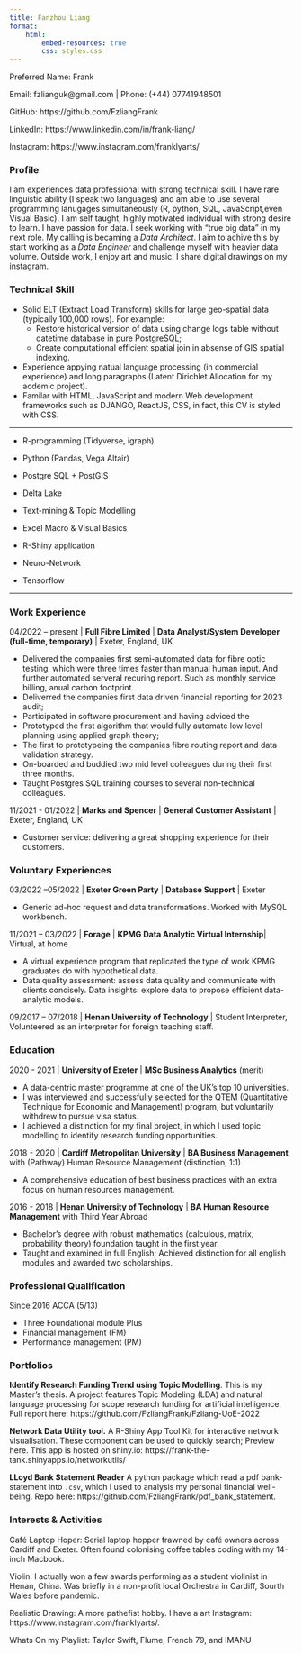 ```yaml
---
title: Fanzhou Liang
format:
    html:
        embed-resources: true
        css: styles.css
---
```


::: {.info}

Preferred Name: Frank

Email: fzlianguk@gmail.com | Phone: (+44) 07741948501

GitHub: https://github.com/FzliangFrank

LinkedIn: https://www.linkedin.com/in/frank-liang/

Instagram: https://www.instagram.com/franklyarts/

:::

### Profile

I am experiences data professional with strong technical skill. I have rare linguistic ability (I speak two languages) and am able to use several programming lanugages simultaneously (R, python, SQL, JavaScript,even Visual Basic).
I am self taught, highly motivated individual with strong desire to learn. I have passion for data. I seek working with "true big data" in my next role. My calling is becaming a *Data Architect*. I aim to achive this by start working as a *Data Engineer* and challenge myself with heavier data volume.
Outside work, I enjoy art and music. I share digital drawings on my instagram.

### Technical Skill

- Solid ELT (Extract Load Transform) skills for large geo-spatial data (typically 100,000 rows). For example:
    - Restore historical version of data using change logs table without datetime database in pure PostgreSQL;
    - Create computational efficient spatial join in absense of GIS spatial indexing.
- Experience appying natual language processing (in commercial experience) and long paragraphs (Latent Dirichlet Allocation for my acdemic project). 
<!-- font-end -->
- Familar with HTML, JavaScript and modern Web development frameworks such as DJANGO, ReactJS, CSS, in fact, this CV is styled with CSS.

---

:::{.skill}

- R-programming (Tidyverse, igraph)
- Python (Pandas, Vega Altair)
- Postgre SQL + PostGIS
- Delta Lake

- Text-mining & Topic Modelling 
- Excel Macro & Visual Basics	

- R-Shiny application
- Neuro-Network
- Tensorflow

:::

---

### Work Experience 

04/2022 – present | **Full Fibre Limited** | **Data Analyst/System Developer (full-time, temporary)** | Exeter, England, UK

<!-- *Automation* -->
<!-- - Automation, Application and Analytics: Automated re-occuring reportings (which is strictly data engineering); Build prototype application which can immediatly benefit the business; Support decision making by providing ad-hoc analytic. -->
- Delivered the companies first semi-automated data for fibre optic testing, which were three times faster than manual human input. And further automated serveral recuring report. Such as monthly service billing, anual carbon footprint.
<!-- *Analytic* -->
- Deliverred the companies first data driven financial reporting for 2023 audit;
- Participated in software procurement and having adviced the
<!-- *Application* -->
<!-- *Technology Leadership* -->
- Prototyped the first algorithm that would fully automate low level planning using applied graph theory;
- The first to prototypeing the companies fibre routing report and data validation strategy.
- On-boarded and buddied two mid level colleagues during their first three months.
- Taught Postgres SQL training courses to several non-technical colleagues.

11/2021 - 01/2022 | **Marks and Spencer** | **General Customer Assistant** | Exeter, England, UK

- Customer service: delivering a great shopping experience for their customers.

### Voluntary Experiences 
03/2022 –05/2022 | **Exeter Green Party** | **Database Support** | Exeter

- Generic ad-hoc request and data transformations. 
Worked with MySQL workbench.

11/2021 – 03/2022 | **Forage** | **KPMG Data Analytic Virtual Internship**| Virtual, at home 

- A virtual experience program that replicated the type of work KPMG graduates do with hypothetical data. 
- Data quality assessment: assess data quality and communicate with clients concisely. 
Data insights: explore data to propose efficient data-analytic models. 
 
09/2017 – 07/2018 | **Henan University of Technology** | Student Interpreter, 
Volunteered as an interpreter for foreign teaching staff. 
 
### Education 
2020 - 2021 | **University of Exeter** | **MSc Business Analytics** (merit)

- A data-centric master programme at one of the UK’s top 10 universities.  
- I was interviewed and successfully selected for the QTEM (Quantitative Technique for Economic and Management) program, but voluntarily withdrew to pursue visa status.   
- I achieved a distinction for my final project, in which I used topic modelling to identify research funding opportunities.  

2018 - 2020 | **Cardiff Metropolitan University** | **BA Business Management** with (Pathway) Human Resource Management (distinction, 1:1)

- A comprehensive education of best business practices with an extra focus on human resources management. 

2016 - 2018 | **Henan University of Technology** | **BA Human Resource Management** with Third Year Abroad

- Bachelor’s degree with robust mathematics (calculous, matrix, probability theory) foundation taught in the first year.  
- Taught and examined in full English; Achieved distinction for all english modules and awarded two scholarships.

### Professional Qualification
Since 2016 ACCA (5/13)

- Three Foundational module Plus
- Financial management (FM) 
- Performance management (PM)

### Portfolios
**Identify Research Funding Trend using Topic Modelling**. This is my Master's thesis. A project features Topic Modeling (LDA) and natural language processing for scope research funding for artificial intelligence. 
Full report here: https://github.com/FzliangFrank/Fzliang-UoE-2022

**Network Data Utility tool.** A R-Shiny App Tool Kit for interactive network visualisation. These component can be used to quickly search;
Preview here. This app is hosted on shiny.io: https://frank-the-tank.shinyapps.io/networkutils/

**LLoyd Bank Statement Reader** A python package which read a pdf bank-statement into `.csv`, which I used to analysis my personal financial well-being.
Repo here: https://github.com/FzliangFrank/pdf_bank_statement.

### Interests & Activities 
Café Laptop Hoper: Serial laptop hopper frawned by café owners across Cardiff and Exeter. Often found colonising coffee tables coding with my 14-inch Macbook.

Violin: I actually won a few awards performing as a student violinist in Henan, China. Was briefly in a non-profit local Orchestra in Cardiff, Sourth Wales before pandemic. 

Realistic Drawing: A more pathefist hobby. I have a art Instagram: https://www.instagram.com/franklyarts/.

Whats On my Playlist: Taylor Swift, Flume, French 79, and IMANU


